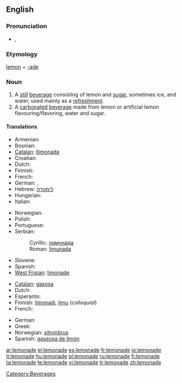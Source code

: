 {{wikipedia|dab=Lemonade (disambiguation)|Lemonade}}
==English==

===Pronunciation===
* {{IPA|/ˌlɛmənˈeɪd/}}, {{SAMPA|/%lEm@n"eId/}}
*: {{rhymes|eɪd}}

===Etymology===
[[lemon]] + [[-ade]]

===Noun===
{{wikipedia}}
{{en-noun|s|-}}

# A [[still]] [[beverage]] consisting of lemon and [[sugar]], sometimes ice, and water, used mainly as a [[refreshment]].
# A [[carbonated]] [[beverage]] made from lemon or artificial lemon flavouring/flavoring, water and sugar.

====Translations====
{{trans-top|still beverage}}
* Armenian: {{t|hy|լիմոնադ|sc=Armn|tr=limonad}}
* Bosnian: {{t-|bs|limunada|f}}
* [[Catalan]]: [[llimonada]] {{f}}
* Croatian: {{t+|hr|limunada|f|alt=limunáda}}
* Dutch: {{t+|nl|kwast|m}}
* Finnish: {{t+|fi|sitruunamehu}}
* French: {{t+|fr|citronnade|f}}
* German: {{t+|de|Limonade|f}}, {{t+|de|Zitrone|f}}
* Hebrew: [[לימונדה]]
* Hungarian: {{t+|hu|limonádé}}
* Italian: {{t-|it|limonata|f}}
{{trans-mid}}
* Norwegian: {{t-|no|limonade|m}}
* Polish: {{t+|pl|lemoniada|f}}
* Portuguese: {{t+|pt|limonada|f}}
* Serbian:
*: Cyrillic: [[лимунада#Serbian|лимунада]] {{f}}
*: Roman: [[limunada#Serbian|limunada]] {{f}}
* Slovene: {{t+|sl|limonada|f}}
* Spanish: {{t-|es|limonada|f}}
* [[West Frisian]]: [[limonade]]
{{trans-bottom}}

{{trans-top|carbonated beverage}}
* [[Catalan]]: [[gasosa]] {{f}}
* Dutch: {{t+|nl|limonade|m}}
* Esperanto: {{t|eo|limonado}}
* Finnish: [[limonadi]], [[limu]] (''colloquial'')
* French: {{t+|fr|limonade|f}}
{{trans-mid}}
* German: {{t+|de|Brause|f}}
* Greek: {{t+|el|λεμονάδα|f|tr=lemonáda|sc=Grek}}
* Norwegian: [[sitronbrus]] {{m}}
* Spanish: [[gaseosa de limón]] {{f}}
{{trans-bottom}}

[[Category:Beverages]]

[[ar:lemonade]]
[[el:lemonade]]
[[es:lemonade]]
[[fr:lemonade]]
[[io:lemonade]]
[[it:lemonade]]
[[hu:lemonade]]
[[pl:lemonade]]
[[ru:lemonade]]
[[fi:lemonade]]
[[ta:lemonade]]
[[te:lemonade]]
[[vi:lemonade]]
[[tr:lemonade]]
[[zh:lemonade]]